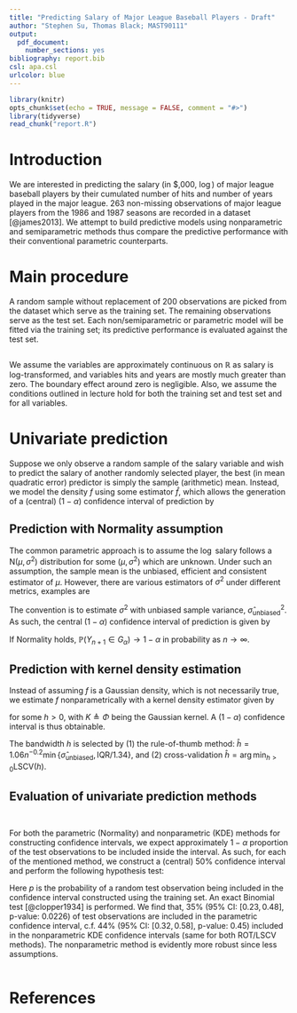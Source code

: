 ```yaml
---
title: "Predicting Salary of Major League Baseball Players - Draft"
author: "Stephen Su, Thomas Black; MAST90111"
output:
  pdf_document:
    number_sections: yes
bibliography: report.bib
csl: apa.csl
urlcolor: blue
---
```


```r
library(knitr)
opts_chunk$set(echo = TRUE, message = FALSE, comment = "#>")
library(tidyverse)
read_chunk("report.R")
```

# Introduction

We are interested in predicting the salary (in \$,000, $\log$) of major league baseball players by their cumulated number of hits and number of years played in the major league. 263 non-missing observations of major league players from the 1986 and 1987 seasons are recorded in a dataset [@james2013]. We attempt to build predictive models using nonparametric and semiparametric methods thus compare the predictive performance with their conventional parametric counterparts.

# Main procedure

A random sample without replacement of 200 observations are picked from the dataset which serve as the training set. The remaining observations serve as the test set. Each non/semiparametric or parametric model will be fitted via the training set; its predictive performance is evaluated against the test set.

```r
```

We assume the variables are approximately continuous on $\mathbb{R}$ as salary is log-transformed, and variables hits and years are mostly much greater than zero. The boundary effect around zero is negligible. Also, we assume the conditions outlined in lecture hold for both the training set and test set and for all variables.

# Univariate prediction

Suppose we only observe a random sample of the salary variable and wish to predict the salary of another randomly selected player, the best (in mean quadratic error) predictor is simply the sample (arithmetic) mean. Instead, we model the density $f$ using some estimator $\hat{f}$, which allows the generation of a (central) $(1 - \alpha)$ confidence interval of prediction by
\vspace{0em}
\begin{align*}
  \left\{[a, b] : \int_{-\infty}^a \hat{f}(x)dx = \frac{\alpha}{2}, \int_{-\infty}^b \hat{f}(x)dx = 1 - \frac{\alpha}{2}\right\}
\end{align*}

## Prediction with Normality assumption

The common parametric approach is to assume the $\log$ salary follows a $\text{N}(\mu, \sigma^2)$ distribution for some $(\mu, \sigma^2)$ which are unknown. Under such an assumption, the sample mean is the unbiased, efficient and consistent estimator of $\mu$. However, there are various estimators of $\sigma^2$ under different metrics, examples are
\vspace{0em}
\begin{align*}
  \hat{\sigma}_{\text{unbiased}}^2 = \frac{1}{n - 1}\lVert\mathbf{Y} - \bar{Y}\mathbf{1}\rVert^2; \hat{\sigma}_{\text{MLE}}^2 = \frac{1}{n}\lVert\mathbf{Y} - \bar{Y}\mathbf{1}\rVert^2; \hat{\sigma}_{\text{minMSE}}^2 = \frac{1}{n + 1}\lVert\mathbf{Y} - \bar{Y}\mathbf{1}\rVert^2
\end{align*}

The convention is to estimate $\sigma^2$ with unbiased sample variance, $\hat{\sigma}_{\text{unbiased}}^2$. As such, the central $(1 - \alpha)$ confidence interval of prediction is given by
\vspace{0em}
\begin{align*}
  G_\alpha = \left[\bar{Y} + \Phi\left(\frac{\alpha}{2}\right)\frac{1}{n - 1}\lVert\mathbf{Y} - \bar{Y}\mathbf{1}\rVert^2, \bar{Y} + \Phi\left(1 - \frac{\alpha}{2}\right)\frac{1}{n - 1}\lVert\mathbf{Y} - \bar{Y}\mathbf{1}\rVert^2\right]
\end{align*}

If Normality holds, $\mathbb{P}(Y_{n + 1} \in G_\alpha) \rightarrow 1 - \alpha$ in probability as $n \rightarrow \infty$.

## Prediction with kernel density estimation

Instead of assuming $f$ is a Gaussian density, which is not necessarily true, we estimate $f$ nonparametrically with a kernel density estimator given by
\vspace{0em}
\begin{align*}
  \hat{f}: \mathbb{R} \rightarrow [0, \infty), x \mapsto \hat{f}(x) \triangleq \frac{1}{nh} \sum_{i = 1}^n K\left(\frac{x - Y_i}{h}\right)
\end{align*}

for some $h > 0$, with $K \triangleq \Phi$ being the Gaussian kernel. A $(1 - \alpha)$ confidence interval is thus obtainable.

The bandwidth $h$ is selected by (1) the rule-of-thumb method: $\hat{h} = 1.06n^{-0.2}\min\{\hat{\sigma}_{\text{unbiased}}, \text{IQR}/1.34\}$, and (2) cross-validation $\hat{h} = \arg\min_{h > 0} \text{LSCV}(h)$.

## Evaluation of univariate prediction methods

```r
```

```r
```

For both the parametric (Normality) and nonparametric (KDE) methods for constructing confidence intervals, we expect approximately $1 - \alpha$ proportion of the test observations to be included inside the interval. As such, for each of the mentioned method, we construct a (central) 50% confidence interval and perform the following hypothesis test:
\vspace{0em}
\begin{align*}
  H_0: p = 0.5; H_1: p \neq 0.5
\end{align*}

Here $p$ is the probability of a random test observation being included in the confidence interval constructed using the training set. An exact Binomial test [@clopper1934] is performed. We find that, $35$% (95% CI: $[0.23, 0.48]$, p-value: $0.0226$) of test observations are included in the parametric confidence interval, c.f. $44$% (95% CI: $[0.32, 0.58]$, p-value: $0.45$) included in the nonparametric KDE confidence intervals (same for both ROT/LSCV methods). The nonparametric method is evidently more robust since less assumptions.

```r
```

\newpage

# References
